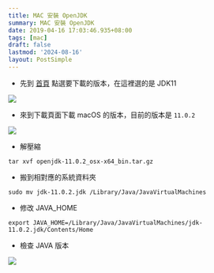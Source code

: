```yaml
---
title: MAC 安裝 OpenJDK
summary: MAC 安裝 OpenJDK
date: 2019-04-16 17:03:46.935+08:00
tags: [mac]
draft: false
lastmod: '2024-08-16'
layout: PostSimple
---
```


- 先到 [首頁](https://jdk.java.net/) 點選要下載的版本，在這裡選的是 JDK11

![](https://image.cashwu.com/404.webp)

- 來到下載頁面下載 macOS 的版本，目前的版本是 `11.0.2`

![](https://image.cashwu.com/404.webp)

- 解壓縮

```shell
tar xvf openjdk-11.0.2_osx-x64_bin.tar.gz
```

- 搬到相對應的系統資料夾

```shell
sudo mv jdk-11.0.2.jdk /Library/Java/JavaVirtualMachines
```

- 修改 JAVA_HOME

```shell
export JAVA_HOME=/Library/Java/JavaVirtualMachines/jdk-11.0.2.jdk/Contents/Home
```

- 檢查 JAVA 版本

![](https://image.cashwu.com/404.webp)

